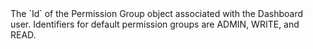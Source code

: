   
<ParamField body="PermissionGroupId" type="string">     
The `Id` of the Permission Group object associated with the Dashboard user. Identifiers for default permission groups are ADMIN, WRITE, and READ.  
</ParamField>